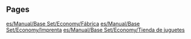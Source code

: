 
== Pages ==
[[es/Manual/Base Set/Economy/Fábrica]]
[[es/Manual/Base Set/Economy/Imprenta]]
[[es/Manual/Base Set/Economy/Tienda de juguetes]]
